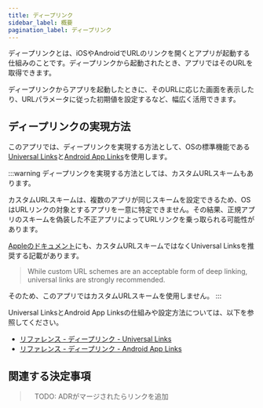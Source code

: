 ```yaml
---
title: ディープリンク
sidebar_label: 概要
pagination_label: ディープリンク
---
```


ディープリンクとは、iOSやAndroidでURLのリンクを開くとアプリが起動する仕組みのことです。ディープリンクから起動されたとき、アプリではそのURLを取得できます。

ディープリンクからアプリを起動したときに、そのURLに応じた画面を表示したり、URLパラメータに従った初期値を設定するなど、幅広く活用できます。

## ディープリンクの実現方法

このアプリでは、ディープリンクを実現する方法として、OSの標準機能である[Universal Links](https://developer.apple.com/ios/universal-links/)と[Android App Links](https://developer.android.com/training/app-links)を使用します。

:::warning
ディープリンクを実現する方法としては、カスタムURLスキームもあります。

カスタムURLスキームは、複数のアプリが同じスキームを設定できるため、OSはURLリンクの対象とするアプリを一意に特定できません。その結果、正規アプリのスキームを偽装した不正アプリによってURLリンクを乗っ取られる可能性があります。

[Appleのドキュメント](https://developer.apple.com/documentation/xcode/defining-a-custom-url-scheme-for-your-app)にも、カスタムURLスキームではなくUniversal Linksを推奨する記載があります。

> While custom URL schemes are an acceptable form of deep linking, universal links are strongly recommended.

そのため、このアプリではカスタムURLスキームを使用しません。
:::

Universal LinksとAndroid App Linksの仕組みや設定方法については、以下を参照してください。

- [リファレンス - ディープリンク - Universal Links](../../../../reference/deep-link/universal-links.mdx)
- [リファレンス - ディープリンク - Android App Links](../../../../reference/deep-link/android-app-links.mdx)

## 関連する決定事項

>　TODO: ADRがマージされたらリンクを追加
